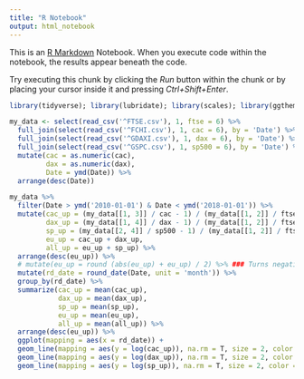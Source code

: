 ```yaml
---
title: "R Notebook"
output: html_notebook
---
```


This is an [R Markdown](http://rmarkdown.rstudio.com) Notebook. When you execute code within the notebook, the results appear beneath the code. 

Try executing this chunk by clicking the *Run* button within the chunk or by placing your cursor inside it and pressing *Ctrl+Shift+Enter*. 

```r
library(tidyverse); library(lubridate); library(scales); library(ggthemes)
```



```r
my_data <- select(read_csv('^FTSE.csv'), 1, ftse = 6) %>%
  full_join(select(read_csv('^FCHI.csv'), 1, cac = 6), by = 'Date') %>%
  full_join(select(read_csv('^GDAXI.csv'), 1, dax = 6), by = 'Date') %>%
  full_join(select(read_csv('^GSPC.csv'), 1, sp500 = 6), by = 'Date') %>%
  mutate(cac = as.numeric(cac),
         dax = as.numeric(dax),
         Date = ymd(Date)) %>%
  arrange(desc(Date))
```


```r
my_data %>%
  filter(Date > ymd('2010-01-01') & Date < ymd('2018-01-01')) %>%
  mutate(cac_up = (my_data[[1, 3]] / cac - 1) / (my_data[[1, 2]] / ftse - 1),
         dax_up = (my_data[[1, 4]] / dax - 1) / (my_data[[1, 2]] / ftse - 1),
         sp_up = (my_data[[2, 4]] / sp500 - 1) / (my_data[[1, 2]] / ftse - 1),
         eu_up = cac_up + dax_up,
         all_up = eu_up + sp_up) %>%
  arrange(desc(eu_up)) %>%
  # mutate(eu_up = round (abs(eu_up) + eu_up) / 2) %>% ### Turns negatives into 0
  mutate(rd_date = round_date(Date, unit = 'month')) %>%
  group_by(rd_date) %>%
  summarize(cac_up = mean(cac_up),
            dax_up = mean(dax_up),
            sp_up = mean(sp_up),
            eu_up = mean(eu_up),
            all_up = mean(all_up)) %>%
  arrange(desc(eu_up)) %>%
  ggplot(mapping = aes(x = rd_date)) +
  geom_line(mapping = aes(y = log(cac_up)), na.rm = T, size = 2, color = 'orange') +
  geom_line(mapping = aes(y = log(dax_up)), na.rm = T, size = 2, color = 'dodgerblue') +
  geom_line(mapping = aes(y = log(sp_up)), na.rm = T, size = 2, color = 'forestgreen')
    
```

